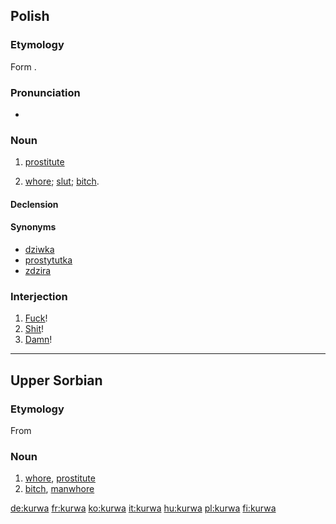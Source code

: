{{also|kurwą}}
==Polish==

===Etymology===
Form {{proto|Slavic|kury|lang=pl}}.

===Pronunciation===
* {{IPA|[ˈkurva]|lang=pl}}

===Noun===
{{infl|pl|noun|g=f}}

# {{vulgar|lang=pl}} [[prostitute]]
# {{context|offensive|vulgar|lang=pl}} [[whore]]; [[slut]]; [[bitch]].

====Declension====
{{pl-decl-noun
|kurwa|kurwy
|kurwy|kurew
|kurwie|kurwom
|kurwę|kurwy
|kurwą|kurwami
|kurwie|kurwach
|kurwo|kurwy
}}

====Synonyms====
* [[dziwka]]
* [[prostytutka]]
* [[zdzira]]

===Interjection===
{{infl|pl|interjection}}

# [[fuck|Fuck]]!
# [[shit|Shit]]!
# [[damn|Damn]]!

----

==Upper Sorbian==

===Etymology===
From {{proto|Slavic|kury|lang=hsb}}

===Noun===
{{infl|hsb|noun|g=f}}

# [[whore]], [[prostitute]]
# [[bitch]], [[manwhore]]

[[de:kurwa]]
[[fr:kurwa]]
[[ko:kurwa]]
[[it:kurwa]]
[[hu:kurwa]]
[[pl:kurwa]]
[[fi:kurwa]]
